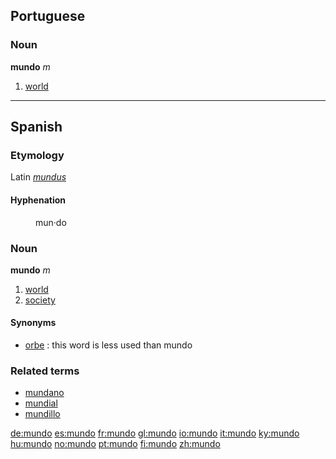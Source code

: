 ==Portuguese==
===Noun===
'''mundo''' ''m''

# [[world]]

----

==Spanish==
===Etymology===
Latin ''[[mundus]]''
====Hyphenation====
:mun&middot;do

===Noun===
'''mundo''' ''m''

# [[world]]
# [[society]]

====Synonyms====
*[[orbe]] : this word is less used than mundo

===Related terms===
*[[mundano]]
*[[mundial]]
*[[mundillo]]

[[de:mundo]]
[[es:mundo]]
[[fr:mundo]]
[[gl:mundo]]
[[io:mundo]]
[[it:mundo]]
[[ky:mundo]]
[[hu:mundo]]
[[no:mundo]]
[[pt:mundo]]
[[fi:mundo]]
[[zh:mundo]]